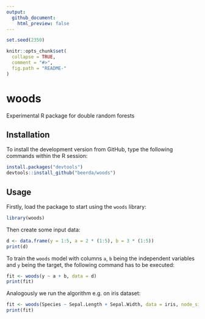 ```yaml
---
output:
  github_document:
    html_preview: false
---
```


<!-- README.md is generated from README.Rmd. Please edit that file -->

```r
set.seed(2350)

knitr::opts_chunk$set(
  collapse = TRUE,
  comment = "#>",
  fig.path = "README-"
)
```


# woods

Experimental R package for double random forests


## Installation

To install the development version from GitHub, type the following commands within the R session:

```r
install.packages("devtools")
devtools::install_github("beerda/woods")
```


## Usage

Firstly, load the package to start using the `woods` library:
```r
library(woods)
```

Then create some input data:

```r
d <- data.frame(y = 1:5, a = 2 * (1:5), b = 3 * (1:5))
print(d)
```

To train the `woods` model with columns `a`, `b` being the independent variables and `y` being the target, the following command has to be executed:

```r
fit <- woods(y ~ a + b, data = d)
print(fit)
```

Analogously we run the algorithm e.g. on iris dataset:

```r
fit <- woods(Species ~ Sepal.Length + Sepal.Width, data = iris, node_size = 5)
print(fit)
```
